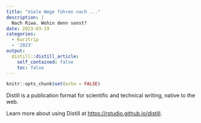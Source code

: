 ```yaml
---
title: "Viele Wege führen nach ..."
description: |
  Nach Riwa. Wohin denn sonst?
date: 2023-03-19
categories: 
  - Kurztrip
  - '2023'
output:
  distill::distill_article:
    self_contained: false
    toc: false
---
```


```r
knitr::opts_chunk$set(echo = FALSE)
```

Distill is a publication format for scientific and technical writing, native to the web.

Learn more about using Distill at <https://rstudio.github.io/distill>.



